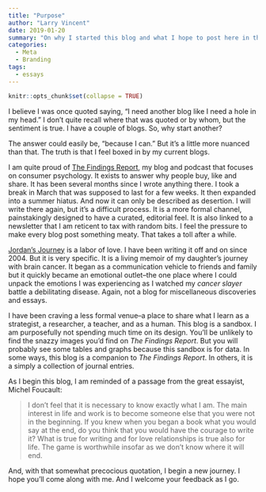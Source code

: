 ```yaml
---
title: "Purpose"
author: "Larry Vincent"
date: 2019-01-20
summary: "On why I started this blog and what I hope to post here in the future."
categories:
  - Meta
  - Branding
tags: 
  - essays
---
```


```r
knitr::opts_chunk$set(collapse = TRUE)
```

I believe I was once quoted saying, "I need another blog like I need a hole in my head." I don't quite recall where that was quoted or by whom, but the sentiment is true. I have a couple of blogs. So, why start another?

The answer could easily be, "because I can." But it's a little more nuanced than that. The truth is that I feel boxed in by my current blogs. 

I am quite proud of [The Findings Report](http://www.findingsreport.com), my blog and podcast that focuses on consumer psychology. It exists to answer why people buy, like and share. It has been several months since I wrote anything there. I took a break in March that was supposed to last for a few weeks. It then expanded into a summer hiatus. And now it can only be described as desertion. I will write there again, but it's a difficult process. It is a more formal channel, painstakingly designed to have a curated, editorial feel. It is also linked to a newsletter that I am reticent to tax with random bits. I feel the pressure to make every blog post something meaty. That takes a toll after a while.

[Jordan's Journey](http://www.jordansjourney.com) is a labor of love. I have been writing it off and on since 2004. But it is very specific. It is a living memoir of my daughter's journey with brain cancer. It began as a communication vehicle to friends and family but it quickly became an emotional outlet--the one place where I could unpack the emotions I was experiencing as I watched my _cancer slayer_ battle a debilitating disease. Again, not a blog for miscellaneous discoveries and essays.

I have been craving a less formal venue--a place to share what I learn as a strategist, a researcher, a teacher, and as a human. This blog is a sandbox. I am purposefully not spending much time on its design. You'll be unlikely to find the snazzy images you'd find on _The Findings Report_. But you will probably see some tables and graphs because this sandbox is for data. In some ways, this blog is a companion to _The Findings Report_. In others, it is a simply a collection of journal entries.

As I begin this blog, I am reminded of a passage from the great essayist, Michel Foucault:

> I don’t feel that it is necessary to know exactly what I am. The main interest in life and work is to become someone else that you were not in the beginning. If you knew when you began a book what you would say at the end, do you think that you would have the courage to write it? What is true for writing and for love relationships is true also for life. The game is worthwhile insofar as we don’t know where it will end.

And, with that somewhat precocious quotation, I begin a new journey. I hope you'll come along with me. And I welcome your feedback as I go.